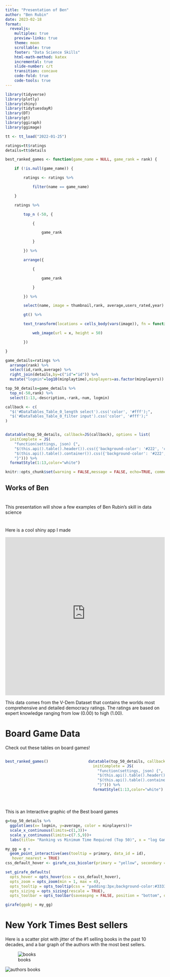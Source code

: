 ```yaml
---
title: "Presentation of Ben"
author: "Ben Rubin"
date: 2023-02-18
format:
  revealjs:
    multiplex: true
    preview-links: true
    theme: moon
    scrollable: true
    footer: "Data Science Skills"
    html-math-method: katex
    incremental: true
    slide-number: c/t
    transition: concave
    code-fold: true
    code-tools: true
---
```


```r

library(tidyverse)
library(plotly)
library(shiny)
library(tidytuesdayR)
library(DT)
library(gt)
library(ggiraph)
library(ggimage)

tt <- tt_load("2022-01-25")

ratings=tt$ratings
details=tt$details

best_ranked_games <- function(game_name = NULL, game_rank = rank) {

    if (!is.null(game_name)) {

        ratings <- ratings %>%

            filter(name == game_name)

    }

    ratings %>%

        top_n (-50, {

            {

                game_rank

            }

        }) %>%

        arrange({

            {

                game_rank

            }

        }) %>%

        select(name, image = thumbnail,rank, average,users_rated,year) %>%

        gt() %>%

        text_transform(locations = cells_body(vars(image)), fn = function(x) {

            web_image(url = x, height = 50)

        })

}

game_details=ratings %>% 
  arrange(rank) %>%
  select(id,rank,average) %>% 
  right_join(details,by=c("id"="id")) %>% 
  mutate("logmin"=log10(minplaytime),minplayers=as.factor(minplayers))

top_50_details=game_details %>% 
  top_n(-50,rank) %>% 
  select(1:13,-description,-rank,-num, logmin)

callback <- c(
  "$('#DataTables_Table_0_length select').css('color', '#fff');",
  "$('#DataTables_Table_0_filter input').css('color', '#fff');"
)


datatable(top_50_details, callback=JS(callback), options = list(
  initComplete = JS(
    "function(settings, json) {",
    "$(this.api().table().header()).css({'background-color': '#222', 'color': '#fff'});",
    "$(this.api().table().container()).css({'background-color': '#222', 'color': '#fff'})",
    "}"))) %>% 
  formatStyle(1:13,color="white")

knitr::opts_chunk$set(warning = FALSE,message = FALSE, echo=TRUE, comment = NA, prompt = FALSE)
```

## Works of Ben

# 

This presentation will show a few examples of Ben Rubin's skill in data science

# 

Here is a cool shiny app I made

```{=html}

<iframe height="500" width="100%" frameborder="no" src="https://oettj8-benjamin-rubin.shinyapps.io/freedom_index/"> </iframe>
```
This data comes from the V-Dem Dataset that contains the worlds most comprehensive and detailed democracy ratings. The ratings are based on expert knowledge ranging from low (0.00) to high (1.00).

# Board Game Data

Check out these tables on board games!

::: columns
::: {.column width="50%"}
```r

best_ranked_games()
```
:::

::: {.column width="50%"}
```r

datatable(top_50_details, callback=JS(callback), options = list(
  initComplete = JS(
    "function(settings, json) {",
    "$(this.api().table().header()).css({'background-color': '#222', 'color': '#fff'});",
    "$(this.api().table().container()).css({'background-color': '#222', 'color': '#fff'})",
    "}"))) %>% 
  formatStyle(1:13,color="white")
```
:::
:::

# 

This is an Interactive graphic of the Best board games

```r
g=top_50_details %>%
  ggplot(aes(x= logmin, y=average, color = minplayers))+
  scale_x_continuous(limits=c(1,3))+
  scale_y_continuous(limits=c(7.5,9))+
  labs(title= "Ranking vs Minimum Time Required (Top 50)", x = "log Game Time", y = "Average Ranking")

my_gg = g + 
  geom_point_interactive(aes(tooltip = primary, data_id = id), 
   hover_nearest = TRUE)
css_default_hover <- girafe_css_bicolor(primary = "yellow", secondary = "red")

set_girafe_defaults(
  opts_hover = opts_hover(css = css_default_hover),
  opts_zoom = opts_zoom(min = 1, max = 4),
  opts_tooltip = opts_tooltip(css = "padding:3px;background-color:#333333;color:white;"),
  opts_sizing = opts_sizing(rescale = TRUE),
  opts_toolbar = opts_toolbar(saveaspng = FALSE, position = "bottom", delay_mouseout = 5000))

girafe(ggobj = my_gg)

```

# New York Times Best sellers

Here is a scatter plot with jitter of the #1 selling books in the past 10 decades, and a bar graph of the authors with the most best sellers.

::: {#fig-books layout-ncol="2"}
![books](~/git/portfolio_1/images/books_best_sellers.png)

![authors](~/git/portfolio_1/images/authors_best.png)
books
:::
